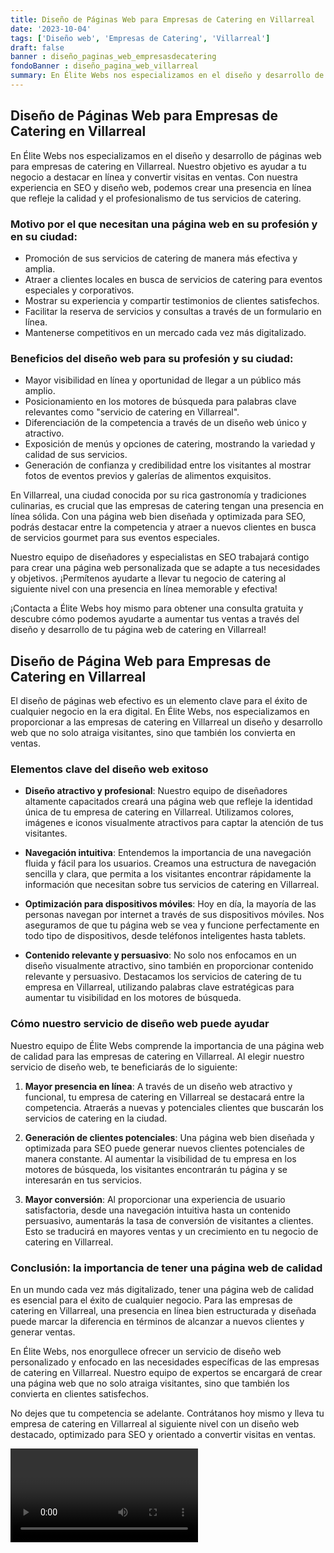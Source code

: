 ```yaml
---
title: Diseño de Páginas Web para Empresas de Catering en Villarreal
date: '2023-10-04'
tags: ['Diseño web', 'Empresas de Catering', 'Villarreal']
draft: false
banner : diseño_paginas_web_empresasdecatering
fondoBanner : diseño_pagina_web_villarreal
summary: En Élite Webs nos especializamos en el diseño y desarrollo de páginas web para empresas de catering en Villarreal. Nuestro objetivo es ayudar a tu negocio a destacar en línea y convertir visitas en ventas. Con nuestra experiencia en SEO y diseño web, podemos crear una presencia en línea que refleje la calidad y el profesionalismo de tus servicios de catering.
---
```


## Diseño de Páginas Web para Empresas de Catering en Villarreal

En Élite Webs nos especializamos en el diseño y desarrollo de páginas web para empresas de catering en Villarreal. Nuestro objetivo es ayudar a tu negocio a destacar en línea y convertir visitas en ventas. Con nuestra experiencia en SEO y diseño web, podemos crear una presencia en línea que refleje la calidad y el profesionalismo de tus servicios de catering.

### Motivo por el que necesitan una página web en su profesión y en su ciudad:

- Promoción de sus servicios de catering de manera más efectiva y amplia.
- Atraer a clientes locales en busca de servicios de catering para eventos especiales y corporativos.
- Mostrar su experiencia y compartir testimonios de clientes satisfechos.
- Facilitar la reserva de servicios y consultas a través de un formulario en línea.
- Mantenerse competitivos en un mercado cada vez más digitalizado.

### Beneficios del diseño web para su profesión y su ciudad:

- Mayor visibilidad en línea y oportunidad de llegar a un público más amplio.
- Posicionamiento en los motores de búsqueda para palabras clave relevantes como "servicio de catering en Villarreal".
- Diferenciación de la competencia a través de un diseño web único y atractivo.
- Exposición de menús y opciones de catering, mostrando la variedad y calidad de sus servicios.
- Generación de confianza y credibilidad entre los visitantes al mostrar fotos de eventos previos y galerías de alimentos exquisitos.

En Villarreal, una ciudad conocida por su rica gastronomía y tradiciones culinarias, es crucial que las empresas de catering tengan una presencia en línea sólida. Con una página web bien diseñada y optimizada para SEO, podrás destacar entre la competencia y atraer a nuevos clientes en busca de servicios gourmet para sus eventos especiales.

Nuestro equipo de diseñadores y especialistas en SEO trabajará contigo para crear una página web personalizada que se adapte a tus necesidades y objetivos. ¡Permítenos ayudarte a llevar tu negocio de catering al siguiente nivel con una presencia en línea memorable y efectiva!

¡Contacta a Élite Webs hoy mismo para obtener una consulta gratuita y descubre cómo podemos ayudarte a aumentar tus ventas a través del diseño y desarrollo de tu página web de catering en Villarreal!

<GifSeo />

<Cta />

## Diseño de Página Web para Empresas de Catering en Villarreal

El diseño de páginas web efectivo es un elemento clave para el éxito de cualquier negocio en la era digital. En Élite Webs, nos especializamos en proporcionar a las empresas de catering en Villarreal un diseño y desarrollo web que no solo atraiga visitantes, sino que también los convierta en ventas.

### Elementos clave del diseño web exitoso

- **Diseño atractivo y profesional**: Nuestro equipo de diseñadores altamente capacitados creará una página web que refleje la identidad única de tu empresa de catering en Villarreal. Utilizamos colores, imágenes e iconos visualmente atractivos para captar la atención de tus visitantes.

- **Navegación intuitiva**: Entendemos la importancia de una navegación fluida y fácil para los usuarios. Creamos una estructura de navegación sencilla y clara, que permita a los visitantes encontrar rápidamente la información que necesitan sobre tus servicios de catering en Villarreal.

- **Optimización para dispositivos móviles**: Hoy en día, la mayoría de las personas navegan por internet a través de sus dispositivos móviles. Nos aseguramos de que tu página web se vea y funcione perfectamente en todo tipo de dispositivos, desde teléfonos inteligentes hasta tablets.

- **Contenido relevante y persuasivo**: No solo nos enfocamos en un diseño visualmente atractivo, sino también en proporcionar contenido relevante y persuasivo. Destacamos los servicios de catering de tu empresa en Villarreal, utilizando palabras clave estratégicas para aumentar tu visibilidad en los motores de búsqueda.

### Cómo nuestro servicio de diseño web puede ayudar

Nuestro equipo de Élite Webs comprende la importancia de una página web de calidad para las empresas de catering en Villarreal. Al elegir nuestro servicio de diseño web, te beneficiarás de lo siguiente:

1. **Mayor presencia en línea**: A través de un diseño web atractivo y funcional, tu empresa de catering en Villarreal se destacará entre la competencia. Atraerás a nuevas y potenciales clientes que buscarán los servicios de catering en la ciudad.

2. **Generación de clientes potenciales**: Una página web bien diseñada y optimizada para SEO puede generar nuevos clientes potenciales de manera constante. Al aumentar la visibilidad de tu empresa en los motores de búsqueda, los visitantes encontrarán tu página y se interesarán en tus servicios.

3. **Mayor conversión**: Al proporcionar una experiencia de usuario satisfactoria, desde una navegación intuitiva hasta un contenido persuasivo, aumentarás la tasa de conversión de visitantes a clientes. Esto se traducirá en mayores ventas y un crecimiento en tu negocio de catering en Villarreal.

### Conclusión: la importancia de tener una página web de calidad

En un mundo cada vez más digitalizado, tener una página web de calidad es esencial para el éxito de cualquier negocio. Para las empresas de catering en Villarreal, una presencia en línea bien estructurada y diseñada puede marcar la diferencia en términos de alcanzar a nuevos clientes y generar ventas.

En Élite Webs, nos enorgullece ofrecer un servicio de diseño web personalizado y enfocado en las necesidades específicas de las empresas de catering en Villarreal. Nuestro equipo de expertos se encargará de crear una página web que no solo atraiga visitantes, sino que también los convierta en clientes satisfechos.

No dejes que tu competencia se adelante. Contrátanos hoy mismo y lleva tu empresa de catering en Villarreal al siguiente nivel con un diseño web destacado, optimizado para SEO y orientado a convertir visitas en ventas.

<Video />

<CtaBot job='Empresas de Catering' city='Villarreal'/>

<Gmaps query='Villarreal+españa+maps' />